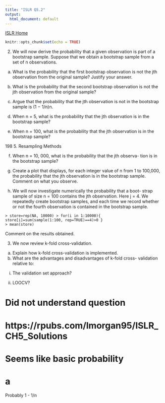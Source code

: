 ```yaml
---
title: "ISLR Q5.2"
output:
  html_document: default
---
```

[ISLR Home](../index.html)

```r
knitr::opts_chunk$set(echo = TRUE)
```

2. We will now derive the probability that a given observation is part of a bootstrap sample. Suppose that we obtain a bootstrap sample from a set of n observations.

(a) What is the probability that the first bootstrap observation is not the jth observation from the original sample? Justify your answer.

(b) What is the probability that the second bootstrap observation is not the jth observation from the original sample?

(c) Argue that the probability that the jth observation is not in the bootstrap sample is (1 − 1/n)n.

(d) When n = 5, what is the probability that the jth observation is in the bootstrap sample?

(e) When n = 100, what is the probability that the jth observation is in the bootstrap sample?
    
198 5.
Resampling Methods

(f) When n = 10, 000, what is the probability that the jth observa- tion is in the bootstrap sample?

(g) Create a plot that displays, for each integer value of n from 1 to 100,000, the probability that the jth observation is in the bootstrap sample. Comment on what you observe.

(h) We will now investigate numerically the probability that a boot- strap sample of size n = 100 contains the jth observation. Here j = 4. We repeatedly create bootstrap samples, and each time we record whether or not the fourth observation is contained in the bootstrap sample.

```
> store=rep(NA, 10000) > for(i in 1:10000){
store[i]=sum(sample(1:100, rep=TRUE)==4)>0 }
> mean(store)

```

Comment on the results obtained.

3. We now review k-fold cross-validation.
(a) Explain how k-fold cross-validation is implemented.
(b) What are the advantages and disadvantages of k-fold cross-
validation relative to:

i. The validation set approach? 

ii. LOOCV?

# Did not understand question

# https://rpubs.com/lmorgan95/ISLR_CH5_Solutions

# Seems like basic probability

# a ####
Probably 
1 - 1/n
